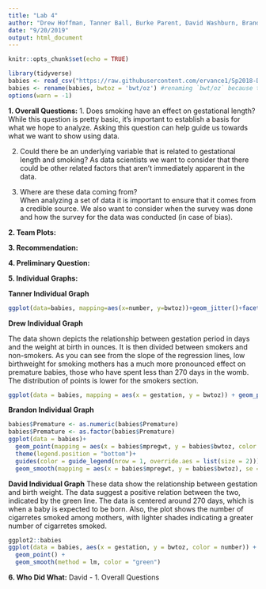 ---
title: "Lab 4"
author: "Drew Hoffman, Tanner Ball, Burke Parent, David Washburn, Brandon Nelsen"
date: "9/20/2019"
output: html_document
---

```{r setup, include=FALSE}
knitr::opts_chunk$set(echo = TRUE)
```

```{r include = FALSE}
library(tidyverse)
babies <- read_csv("https://raw.githubusercontent.com/ervance1/Sp2018-Data-Science-repo/master/babies2a.dat")
babies <- rename(babies, bwtoz = 'bwt/oz') #renaming `bwt/oz` because the "/" sign requires special care
options(warn = -1)
```

**1. Overall Questions:**
1. Does smoking have an effect on gestational length?
While this question is pretty basic, it’s important to establish a basis for what we hope to analyze. Asking this question can help guide us towards what we want to show using data.

2. Could there be an underlying variable that is related to gestational length and smoking?
As data scientists we want to consider that there could be other related factors that aren’t immediately apparent in the data.

3. Where are these data coming from?    
When analyzing a set of data it is important to ensure that it comes from a credible source. We also want to consider when the survey was done and how the survey for the data was conducted (in case of bias).

**2. Team Plots:**


**3. Recommendation:**


**4. Preliminary Question:**


**5. Individual Graphs:**

**Tanner Individual Graph**
```{r}
ggplot(data=babies, mapping=aes(x=number, y=bwtoz))+geom_jitter()+facet_wrap(~ Premature)
```

**Drew Individual Graph**

The data shown depicts the relationship between gestation period in days and the weight at birth in ounces. It is then divided between smokers and non-smokers. As you can see from the slope of the regression lines, low birthweight for smoking mothers has a much more pronounced effect on premature babies, those who have spent less than 270 days in the womb. The distribution of points is lower for the smokers section.

```{r}
ggplot(data = babies, mapping = aes(x = gestation, y = bwtoz)) + geom_point() + geom_smooth(se = FALSE) + facet_wrap(~smoke) 
```

**Brandon Individual Graph**
```{r}
babies$Premature <- as.numeric(babies$Premature)
babies$Premature <- as.factor(babies$Premature)
ggplot(data = babies)+
  geom_point(mapping = aes(x = babies$mpregwt, y = babies$bwtoz, color = babies$Premature))+
  theme(legend.position = "bottom")+
  guides(color = guide_legend(nrow = 1, override.aes = list(size = 2)))+
  geom_smooth(mapping = aes(x = babies$mpregwt, y = babies$bwtoz), se = FALSE, method = 'lm', color = "black")
```

**David Individual Graph**
These data show the relationship between gestation and birth weight. The data suggest a positive relation between the two, indicated by the green line. The data is centered around 270 days, which is when a baby is expected to be born. Also, the plot shows the number of cigarretes smoked among mothers, with lighter shades indicating a greater number of cigarretes smoked. 
```{r}
ggplot2::babies
ggplot(data = babies, aes(x = gestation, y = bwtoz, color = number)) +
  geom_point() +
  geom_smooth(method = lm, color = "green")
```

**6. Who Did What:**
David -  1. Overall Questions